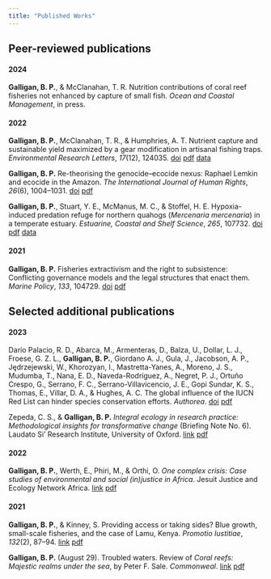 ```yaml
---
title: "Published Works"
---
```


## Peer-reviewed publications

#### 2024

**Galligan, B. P.**, & McClanahan, T. R. Nutrition contributions of coral reef fisheries not enhanced by capture of small fish. *Ocean and Coastal Management*, in press.

#### 2022

**Galligan, B. P.**, McClanahan, T. R., & Humphries, A. T. Nutrient capture and sustainable yield maximized by a gear modification in artisanal fishing traps. *Environmental Research Letters*, *17*(12), 124035. [doi](https://doi.org/10.1088/1748-9326/aca77e) [pdf](data-files/galliganetal2022b.pdf) [data](https://doi.org/10.5281/zenodo.7256316)

**Galligan, B. P.** Re-theorising the genocide–ecocide nexus: Raphael Lemkin and ecocide in the Amazon. *The International Journal of Human Rights*, *26*(6), 1004–1031. [doi](https://doi.org/10.1080/13642987.2021.1994402) [pdf](data-files/galligan2022.pdf)

**Galligan, B. P.**, Stuart, Y. E., McManus, M. C., & Stoffel, H. E. Hypoxia-induced predation refuge for northern quahogs (*Mercenaria mercenaria*) in a temperate estuary. *Estuarine, Coastal and Shelf Science*, *265*, 107732. [doi](https://doi.org/10.1016/j.ecss.2021.107732) [pdf](data-files/galliganetal2022.pdf) [data](https://doi.org/10.5061/dryad.fn2z34tw5)

#### 2021

**Galligan, B. P.** Fisheries extractivism and the right to subsistence: Conflicting governance models and the legal structures that enact them. *Marine Policy*, *133*, 104729. [doi](https://doi.org/10.1016/j.marpol.2021.104729) [pdf](data-files/galligan2021.pdf)

## Selected additional publications

#### 2023

Darío Palacio, R. D., Abarca, M., Armenteras, D., Balza, U., Dollar, L. J., Froese, G. Z. L., **Galligan, B. P.**, Giordano A. J., Gula, J., Jacobson, A. P., Jędrzejewski, W., Khorozyan, I., Mastretta-Yanes, A., Moreno, J. S., Mudumba, T., Nana, E. D., Naveda-Rodríguez, A., Negret, P. J., Ortuño Crespo, G., Serrano, F. C., Serrano-Villavicencio, J. E., Gopi Sundar, K. S., Thomas, E., Villar, D. A., & Hughes, A. C. The global influence of the IUCN Red List can hinder species conservation efforts. *Authorea*. [doi](https://doi.org/10.22541/au.169945445.50394320/v1) [pdf](data-files/dariopalacio2023.pdf)

Zepeda, C. S., & **Galligan, B. P.** *Integral ecology in research practice: Methodological insights for transformative change* (Briefing Note No. 6). Laudato Si' Research Institute, University of Oxford. [link](https://lsri.campion.ox.ac.uk/publications/integral-ecology-research-practice-methodological-insights-transformative-change) [pdf](data-files/zepeda2023.pdf)

#### 2022

**Galligan, B. P.**, Werth, E., Phiri, M., & Orthi, O. *One complex crisis: Case studies of environmental and social (in)justice in Africa*. Jesuit Justice and Ecology Network Africa. [link](https://www.jenaafrica.org/wp-content/uploads/2022/07/GalliganEtAl_OneCrisis_JENA_6.15.22.pdf) [pdf](data-files/galliganetal2022c.pdf)

#### 2021

**Galligan, B. P.**, & Kinney, S. Providing access or taking sides? Blue growth, small-scale fisheries, and the case of Lamu, Kenya. *Promotio Iustitiae*, *132*(2), 87–94. [link](https://www.sjesjesuits.global/media/2021/12/PJ_132_ENG.pdf#page=87) [pdf](data-files/galligankinney2021.pdf)

**Galligan, B. P.** (August 29). Troubled waters. Review of *Coral reefs: Majestic realms under the sea*, by Peter F. Sale. *Commonweal*. [link](https://www.commonwealmagazine.org/troubled-waters) [pdf](data-files/galligan2021b.pdf)


